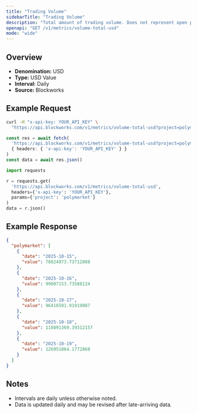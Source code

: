 ```yaml
---
title: "Trading Volume"
sidebarTitle: "Trading Volume"
description: "Total amount of trading volume. Does not represent open positions"
openapi: "GET /v1/metrics/volume-total-usd"
mode: "wide"
---
```


## Overview

- **Denomination:** USD
- **Type:** USD Value
- **Interval:** Daily
- **Source:** Blockworks

## Example Request

<CodeGroup>

```bash cURL
curl -H "x-api-key: YOUR_API_KEY" \
  "https://api.blockworks.com/v1/metrics/volume-total-usd?project=polymarket"
```

```typescript TypeScript
const res = await fetch(
  'https://api.blockworks.com/v1/metrics/volume-total-usd?project=polymarket',
  { headers: { 'x-api-key': 'YOUR_API_KEY' } }
)
const data = await res.json()
```

```python Python
import requests

r = requests.get(
  'https://api.blockworks.com/v1/metrics/volume-total-usd',
  headers={'x-api-key': 'YOUR_API_KEY'},
  params={'project': 'polymarket'}
)
data = r.json()
```

</CodeGroup>

## Example Response

```json
{
  "polymarket": [
    {
      "date": "2025-10-15",
      "value": 78824973.73712088
    },
    {
      "date": "2025-10-16",
      "value": 99007153.73588124
    },
    {
      "date": "2025-10-17",
      "value": 96416501.91919087
    },
    {
      "date": "2025-10-18",
      "value": 118891369.39312157
    },
    {
      "date": "2025-10-19",
      "value": 126951064.1772868
    }
  ]
}
```

## Notes
- Intervals are daily unless otherwise noted.
- Data is updated daily and may be revised after late-arriving data.